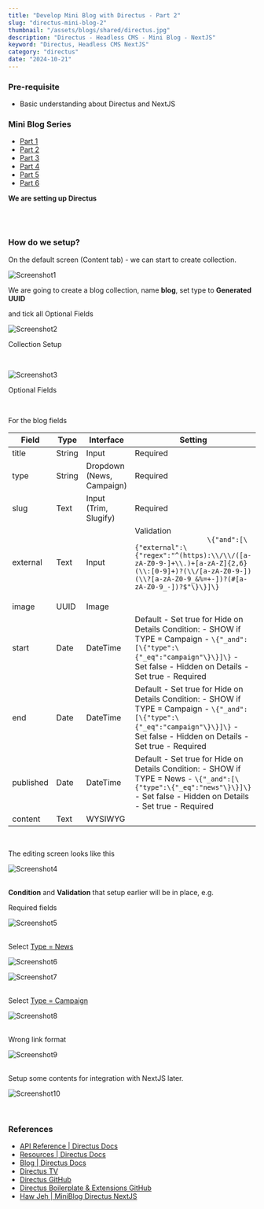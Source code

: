 ```yaml
---
title: "Develop Mini Blog with Directus - Part 2"
slug: "directus-mini-blog-2"
thumbnail: "/assets/blogs/shared/directus.jpg"
description: "Directus - Headless CMS - Mini Blog - NextJS"
keyword: "Directus, Headless CMS NextJS"
category: "directus"
date: "2024-10-21"
---
```


### Pre-requisite

- Basic understanding about Directus and NextJS

### Mini Blog Series

- [Part 1](/blogs/directus-mini-blog-1)
- [Part 2](/blogs/directus-mini-blog-2)
- [Part 3](/blogs/directus-mini-blog-3)
- [Part 4](/blogs/directus-mini-blog-4)
- [Part 5](/blogs/directus-mini-blog-5)
- [Part 6](/blogs/directus-mini-blog-6)

<b>We are setting up Directus</b>

<br/><br/>

### How do we setup?

On the default screen (Content tab) - we can start to create collection.

![Screenshot1](/assets/blogs/directus-mini-blog-2/screen1.png)

We are going to create a blog collection, name <b>blog</b>, set type to <b>Generated UUID</b>

and tick all Optional Fields

![Screenshot2](/assets/blogs/directus-mini-blog-2/screen2.png)

<p className="text-center">Collection Setup</p>

<br/>

![Screenshot3](/assets/blogs/directus-mini-blog-1/screen3.png)

<p className="text-center">Optional Fields</p>

<br/>

For the blog fields

<div className="table-responsive">
  <table className="table table-bordered">
    <thead>
        <tr>
            <th>Field</th>
            <th>Type</th>
            <th>Interface</th>
            <th>Setting</th>
        </tr>
    </thead>
    <tbody>
        <tr>
            <td>title</td>
            <td>String</td>
            <td>Input</td>
            <td>Required</td>
        </tr>
        <tr>
            <td>type</td>
            <td>String</td>
            <td>Dropdown (News, Campaign)</td>
            <td>Required</td>
        </tr>
        <tr>
            <td>slug</td>
            <td>Text</td>
            <td>Input (Trim, Slugify)</td>
            <td>Required</td>
        </tr>
        <tr>
            <td>external</td>
            <td>Text</td>
            <td>Input</td>
            <td>
              Validation
              <code className="ps-0">
                  \{"and":[\{"external":\{"regex":"^(https):\\/\\/([a-zA-Z0-9-]+\\.)+[a-zA-Z]{2,6}(\\:[0-9]+)?(\\/[a-zA-Z0-9-])(\\?[a-zA-Z0-9_&amp;%=+-])?(#[a-zA-Z0-9_-])?$"\}\}]\}
              </code>
            </td>
        </tr>
        <tr>
          <td>image</td>
          <td>UUID</td>
          <td>Image</td>
          <td>&nbsp;</td>
        </tr>
        <tr>
          <td>start</td>
          <td>Date</td>
          <td>DateTime</td>
          <td>
            Default - Set true for Hide on Details
            Condition:
            - SHOW if TYPE = Campaign
            - <code className="ps-0">\{"_and":[\{"type":\{"_eq":"campaign"\}\}]\}</code>
            - Set false - Hidden on Details
            - Set true - Required
          </td>
        </tr>
        <tr>
          <td>end</td>
          <td>Date</td>
          <td>DateTime</td>
          <td>
            Default - Set true for Hide on Details
            Condition:
            - SHOW if TYPE = Campaign
            - <code className="ps-0">\{"_and":[\{"type":\{"_eq":"campaign"\}\}]\}</code>
            - Set false - Hidden on Details
            - Set true - Required
          </td>
        </tr>
        <tr>
          <td>published</td>
          <td>Date</td>
          <td>DateTime</td>
          <td>
            Default - Set true for Hide on Details
            Condition:
            - SHOW if TYPE = News
            - <code className="ps-0">\{"_and":[\{"type":\{"_eq":"news"\}\}]\}</code>
            - Set false - Hidden on Details
            - Set true - Required
          </td>
        </tr>
        <tr>
          <td>content</td>
          <td>Text</td>
          <td>WYSIWYG</td>
          <td>&nbsp;</td>
        </tr>
      </tbody>
  </table>
</div>

<br/>

The editing screen looks like this 

![Screenshot4](/assets/blogs/directus-mini-blog-2/screen4.png)

<br/>
<b>Condition</b> and <b>Validation</b> that setup earlier will be in place, e.g.

Required fields

![Screenshot5](/assets/blogs/directus-mini-blog-2/screen5.png)

<br/>
Select <u>Type = News</u>

![Screenshot6](/assets/blogs/directus-mini-blog-2/screen6.png)

![Screenshot7](/assets/blogs/directus-mini-blog-2/screen7.png)

<br/>
Select <u>Type = Campaign</u>

![Screenshot8](/assets/blogs/directus-mini-blog-2/screen8.png)

<br/>
Wrong link format

![Screenshot9](/assets/blogs/directus-mini-blog-2/screen9.png)

<br/>
Setup some contents for integration with NextJS later.

![Screenshot10](/assets/blogs/directus-mini-blog-2/screen10.png)

<br/>

### References
- [API Reference | Directus Docs](https://docs.directus.io/reference/introduction.html)
- [Resources | Directus Docs](https://docs.directus.io/getting-started/resources.html)
- [Blog | Directus Docs](https://docs.directus.io/blog/)
- [Directus TV](https://www.youtube.com/c/DirectusVideos)
- [Directus GitHub](https://github.com/directus/directus)
- [Directus Boilerplate & Extensions GitHub](https://github.com/directus-labs/extensions/)
- [Haw Jeh | MiniBlog Directus NextJS](https://github.com/hawjeh/MiniBlog-Directus-NextJS)